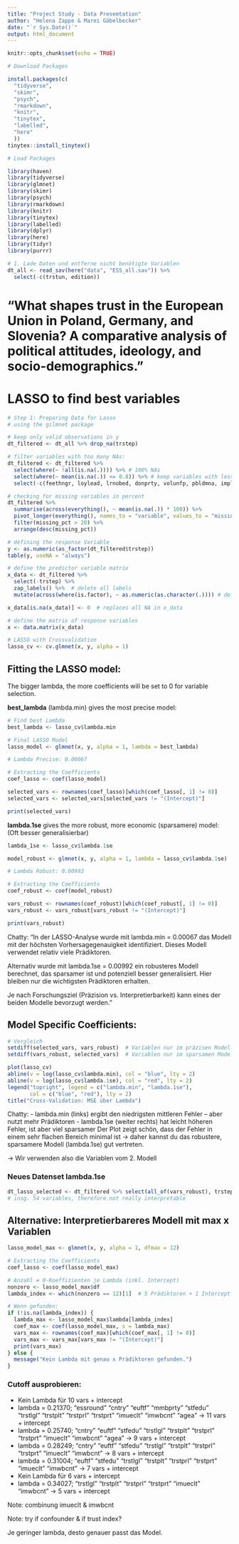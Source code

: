 ---
title: "Project Study - Data Presemtation"
author: "Helena Zappe & Marei Göbelbecker"
date: "`r Sys.Date()`"
output: html_document
---

```{r setup, include=FALSE}
knitr::opts_chunk$set(echo = TRUE)
```

```{r install-packages, eval=FALSE, include=FALSE}

# Download Packages

install.packages(c(
  "tidyverse",  
  "skimr",      
  "psych",      
  "rmarkdown",  
  "knitr",      
  "tinytex",    
  "labelled",
  "here"
  ))
tinytex::install_tinytex()  
```

```{r load_packages, include=FALSE}

# Load Packages

library(haven)
library(tidyverse)   
library(glmnet)
library(skimr)       
library(psych)       
library(rmarkdown)   
library(knitr)       
library(tinytex)     
library(labelled)
library(dplyr)
library(here)
library(tidyr)
library(purrr)

```

```{r raw_data, include=FALSE}

# 1. Lade Daten und entferne nicht benötigte Variablen
dt_all <- read_sav(here("data", "ESS_all.sav")) %>%
  select(-c(trstun, edition))
```

# "What shapes trust in the European Union in Poland, Germany, and Slovenia? A comparative analysis of political attitudes, ideology, and socio-demographics."

# LASSO to find best variables

```{r}
# Step 1: Preparing Data for Lasso
# using the gilmnet package

# keep only valid observations in y
dt_filtered <- dt_all %>% drop_na(trstep)

# filter variables with too many NAs:
dt_filtered <- dt_filtered %>%
  select(where(~ !all(is.na(.)))) %>% # 100% NAs
  select(where(~ mean(is.na(.)) <= 0.8)) %>% # keep variables with less than 80% NAs
  select(-c(feethngr, loylead, lrnobed, donprty, volunfp, pbldmna, implvdm)) # these variables are not relevant enough for imputation. Also households net income has 79% NAs and is therefore not meaningful.

# checking for missing variables in percent
dt_filtered %>%
  summarise(across(everything(), ~ mean(is.na(.)) * 100)) %>%
  pivot_longer(everything(), names_to = "variable", values_to = "missing_pct") %>%
  filter(missing_pct > 20) %>%
  arrange(desc(missing_pct))

# defining the response Variable
y <- as.numeric(as_factor(dt_filtered$trstep))
table(y, useNA = "always")

# define the predictor variable matrix
x_data <- dt_filtered %>%
  select(-trstep) %>%
  zap_labels() %>%  # delete all labels
  mutate(across(where(is.factor), ~ as.numeric(as.character(.)))) # define all factor variables also as numeric

x_data[is.na(x_data)] <- 0  # replaces all NA in x_data

# define the matrix of response variables
x <- data.matrix(x_data)

# LASSO with Crossvalidation
lasso_cv <- cv.glmnet(x, y, alpha = 1)
```

## Fitting the LASSO model:

The bigger lambda, the more coefficients will be set to 0 for variable selection.

**best_lambda** (lambda.min) gives the most precise model:

```{r}
# Find best Lambda
best_lambda <- lasso_cv$lambda.min

# Final LASSO Model
lasso_model <- glmnet(x, y, alpha = 1, lambda = best_lambda)

# Lambda Precise: 0.00067 

# Extracting the Coefficients
coef_lasso <- coef(lasso_model)

selected_vars <- rownames(coef_lasso)[which(coef_lasso[, 1] != 0)]
selected_vars <- selected_vars[selected_vars != "(Intercept)"]

print(selected_vars)

```

**lambda.1se** gives the more robust, more economic (sparsamere) model: (Oft besser generalisierbar)

```{r}
lambda_1se <- lasso_cv$lambda.1se

model_robust <- glmnet(x, y, alpha = 1, lambda = lasso_cv$lambda.1se)

# Lambda Robust: 0.00992

# Extracting the Coefficients
coef_robust <- coef(model_robust)

vars_robust <- rownames(coef_robust)[which(coef_robust[, 1] != 0)]
vars_robust <- vars_robust[vars_robust != "(Intercept)"]

print(vars_robust)

```

Chatty: "In der LASSO-Analyse wurde mit lambda.min = 0.00067 das Modell mit der höchsten Vorhersagegenauigkeit identifiziert. Dieses Modell verwendet relativ viele Prädiktoren.

Alternativ wurde mit lambda.1se = 0.00992 ein robusteres Modell berechnet, das sparsamer ist und potenziell besser generalisiert. Hier bleiben nur die wichtigsten Prädiktoren erhalten.

Je nach Forschungsziel (Präzision vs. Interpretierbarkeit) kann eines der beiden Modelle bevorzugt werden."

## Model Specific Coefficients:

```{r}

# Vergleich
setdiff(selected_vars, vars_robust)  # Variablen nur im präzisen Modell
setdiff(vars_robust, selected_vars)  # Variablen nur im sparsamen Modell

```

```{r}
plot(lasso_cv)
abline(v = log(lasso_cv$lambda.min), col = "blue", lty = 2)
abline(v = log(lasso_cv$lambda.1se), col = "red", lty = 2)
legend("topright", legend = c("lambda.min", "lambda.1se"),
       col = c("blue", "red"), lty = 2)
title("Cross-Validation: MSE über Lambda")
```

Chatty: - lambda.min (links) ergibt den niedrigsten mittleren Fehler – aber nutzt mehr Prädiktoren - lambda.1se (weiter rechts) hat leicht höheren Fehler, ist aber viel sparsamer Der Plot zeigt schön, dass der Fehler in einem sehr flachen Bereich minimal ist → daher kannst du das robustere, sparsamere Modell (lambda.1se) gut vertreten.

-\> Wir verwenden also die Variablen vom 2. Modell

### Neues Datenset lambda.1se

```{r}
dt_lasso_selected <- dt_filtered %>% select(all_of(vars_robust), trstep)
# insg. 54 variables, therefore not really interpretable
```

## Alternative: Interpretierbareres Modell mit max x Variablen

```{r}

lasso_model_max <- glmnet(x, y, alpha = 1, dfmax = 12)

# Extracting the Coefficients
coef_lasso <- coef(lasso_model_max)

# Anzahl ≠ 0-Koeffizienten je Lambda (inkl. Intercept)
nonzero <- lasso_model_max$df
lambda_index <- which(nonzero == 12)[1]  # 5 Prädiktoren + 1 Intercept

# Wenn gefunden:
if (!is.na(lambda_index)) {
  lambda_max <- lasso_model_max$lambda[lambda_index]
  coef_max <- coef(lasso_model_max, s = lambda_max)
  vars_max <- rownames(coef_max)[which(coef_max[, 1] != 0)]
  vars_max <- vars_max[vars_max != "(Intercept)"]
  print(vars_max)
} else {
  message("Kein Lambda mit genau x Prädiktoren gefunden.")
}


```

### Cutoff ausprobieren:

-   Kein Lambda für 10 vars + intercept
-   lambda = 0.21370; "essround" "cntry" "euftf" "mmbprty" "stfedu" "trstlgl" "trstplt" "trstprl" "trstprt" "imueclt" "imwbcnt" "agea" -\> 11 vars + intercept
-   lambda = 0.25740; "cntry" "euftf" "stfedu" "trstlgl" "trstplt" "trstprl" "trstprt" "imueclt" "imwbcnt" "agea" -\> 9 vars + intercept
-   lambda = 0.28249; "cntry" "euftf" "stfedu" "trstlgl" "trstplt" "trstprl" "trstprt" "imueclt" "imwbcnt" -\> 8 vars + intercept
-   lambda = 0.31004; "euftf" "stfedu" "trstlgl" "trstplt" "trstprl" "trstprt" "imueclt" "imwbcnt" -\> 7 vars + intercept
-   Kein Lambda für 6 vars + intercept
-   lambda = 0.34027; "trstlgl" "trstplt" "trstprl" "trstprt" "imueclt" "imwbcnt" -\> 5 vars + intercept

Note: combinung imueclt & imwbcnt

Note: try if confounder & if trust index?

Je geringer lambda, desto genauer passt das Model.






